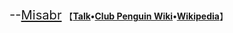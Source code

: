 <big><big>--[[User:Misabr|Misabr]]</big></big> 【'''[[User talk:Misabr|Talk]]•[[clubpenguinwiki:user:Misabr|Club Penguin Wiki]]•[[wikipedia:user:Michaelbrabec|Wikipedia]]'''】
